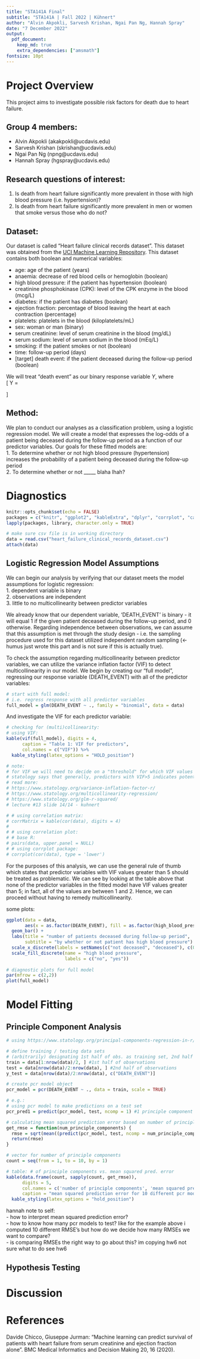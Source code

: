 ```yaml
---
title: "STA141A Final"
subtitle: "STA141A | Fall 2022 | Kühnert"
author: "Alvin Akpokli, Sarvesh Krishan, Ngai Pan Ng, Hannah Spray"
date: "7 December 2022"
output: 
  pdf_document:
    keep_md: true
    extra_dependencies: ["amsmath"]
fontsize: 10pt
---
```


# Project Overview  
This project aims to investigate possible risk factors for death due to heart failure.  

## Group 4 members:  
- Alvin Akpokli (akakpokli@ucdavis.edu)
- Sarvesh Krishan (skrishan@ucdavis.edu)
- Ngai Pan Ng (npng@ucdavis.edu)
- Hannah Spray (hgspray@ucdavis.edu)

## Research questions of interest:  
1. Is death from heart failure significantly more prevalent in those with high blood pressure (i.e. hypertension)?
2.  Is death from heart failure significantly more prevalent in men or women that smoke versus those who do not?

## Dataset:  
Our dataset is called "Heart failure clinical records dataset". This dataset was obtained from the [UCI Machine Learning Repository](https://archive.ics.uci.edu/ml/datasets/Heart+failure+clinical+records). This dataset contains both boolean and numerical variables:  
  
- age: age of the patient (years) 
- anaemia: decrease of red blood cells or hemoglobin (boolean)
- high blood pressure: if the patient has hypertension (boolean)
- creatinine phosphokinase (CPK): level of the CPK enzyme in the blood (mcg/L)
- diabetes: if the patient has diabetes (boolean)
- ejection fraction: percentage of blood leaving the heart at each contraction (percentage)
- platelets: platelets in the blood (kiloplatelets/mL)
- sex: woman or man (binary)
- serum creatinine: level of serum creatinine in the blood (mg/dL)
- serum sodium: level of serum sodium in the blood (mEq/L)
- smoking: if the patient smokes or not (boolean)
- time: follow-up period (days)
- [target] death event: if the patient deceased during the follow-up period (boolean)  
  
We will treat "death event" as our binary response variable $Y$, where  
\[
Y = \begin{cases}
1 & \text{if patient } i \text{ deceased during the follow-up period} \\
0 & \text{otherwise}
\end{cases}
\]

## Method:  
We plan to conduct our analyses as a classification problem, using a logistic regression model. We will create a model that expresses the log-odds of a patient being deceased during the follow-up period as a function of our predictor variables. Our goals for these fitted models are:  
1. To determine whether or not high blood pressure (hypertension) increases the probability of a patient being deceased during the follow-up period  
2. To determine whether or not _____ blaha lhah?


# Diagnostics

```r
knitr::opts_chunk$set(echo = FALSE)
packages = c("knitr", "ggplot2", "kableExtra", "dplyr", "corrplot", "car", "pls")
lapply(packages, library, character.only = TRUE)
```

```r
# make sure csv file is in working directory
data = read.csv("heart_failure_clinical_records_dataset.csv")
attach(data)
```

## Logistic Regression Model Assumptions
  
We can begin our analysis by verifying that our dataset meets the model assumptions for logistic regression:  
1. dependent variable is binary  
2. observations are independent  
3. little to no multicollinearity between predictor variables  
  
We already know that our dependent variable, 'DEATH_EVENT' is binary - it will equal 1 if the given patient deceased during the follow-up period, and 0 otherwise. Regarding independence between observations, we can assume that this assumption is met through the study design - i.e. the sampling procedure used for this dataset utilized independent random sampling (<- humus just wrote this part and is not sure if this is actually true).  

To check the assumption regarding multicollinearity between predictor variables, we can utilize the variance inflation factor (VIF) to detect multicollinearity in our model. We begin by creating our "full model", regressing our response variable (DEATH_EVENT) with all of the predictor variables:  


```r
# start with full model:
# i.e. regress response with all predictor variables
full_model = glm(DEATH_EVENT ~ ., family = "binomial", data = data)

```

And investigate the VIF for each predictor variable:

```r
# checking for (multi)collinearity:
# using VIF:
kable(vif(full_model), digits = 4,
      caption = "Table 1: VIF for predictors",
      col.names = c("VIF")) %>%
  kable_styling(latex_options = "HOLD_position")

# note:
# for VIF we will need to decide on a "threshold" for which VIF values are deemed too high for including a predictor in our model.
# statology says that generally, predictors with VIF>5 indicates potential strong correlation between that predictor and the other predictors ... but all of our VIFs in this case are less than 2 so we will need to figure out another threshold
# read more: 
# https://www.statology.org/variance-inflation-factor-r/
# https://www.statology.org/multicollinearity-regression/
# https://www.statology.org/glm-r-squared/
# lecture #13 slide 14/14 - kuhnert

# # using correlation matrix:
# corrMatrix = kable(cor(data), digits = 4)
# 
# # using correlation plot:
# # base R:
# pairs(data, upper.panel = NULL)
# # using corrplot package:
# corrplot(cor(data), type = 'lower')
```  
For the purposes of this analysis, we can use the general rule of thumb which states that predictor variables with VIF values greater than 5 should be treated as problematic. We can see by looking at the table above that none of the predictor variables in the fitted model have VIF values greater than 5; in fact, all of the values are between 1 and 2. Hence, we can proceed without having to remedy multicollinearity. 

  
  
some plots:
```r
ggplot(data = data,
       aes(x = as.factor(DEATH_EVENT), fill = as.factor(high_blood_pressure))) +
  geom_bar() +
  labs(title = "number of patients deceased during follow-up period", 
       subtitle = "by whether or not patient has high blood pressure") + 
  scale_x_discrete(labels = setNames(c("not deceased", "deceased"), c(0, 1))) + 
  scale_fill_discrete(name = "high blood pressure",
                      labels = c("no", "yes"))
  
# diagnostic plots for full model
par(mfrow = c(2,2))
plot(full_model)

```

# Model Fitting  
## Principle Component Analysis
```r
# using https://www.statology.org/principal-components-regression-in-r/ as a reference

# define training / testing data sets
# (arbitrarily) designating 1st half of obs. as training set, 2nd half as test set
train = data[1:nrow(data)/2, ] #1st half of observations
test = data[nrow(data)/2:nrow(data), ] #2nd half of observations
y_test = data[nrow(data)/2:nrow(data), c("DEATH_EVENT")] 

# create pcr model object
pcr_model = pcr(DEATH_EVENT ~ ., data = train, scale = TRUE)

# e.g.:
# using pcr model to make predictions on a test set
pcr_pred1 = predict(pcr_model, test, ncomp = 1) #1 principle component

# calculating mean squared prediction error based on number of principle components
get_rmse = function(num_principle_components) {
  rmse = sqrt(mean((predict(pcr_model, test, ncomp = num_principle_components) - y_test)^2))
  return(rmse)
}

# vector for number of principle components
count = seq(from = 1, to = 10, by = 1)

# table: # of principle components vs. mean squared pred. error
kable(data.frame(count, sapply(count, get_rmse)),
      digits = 5,
      col.names = c('number of principle components', 'mean squared prediction error'),
      caption = "mean squared prediction error for 10 different pcr models") %>%
  kable_styling(latex_options = "hold_position")
```
hannah note to self:  
- how to interpret mean squared prediction error?  
- how to know how many pcr models to test? like for the example above i computed 10 different RMSE's but how do we decide how many RMSEs we want to compare?  
- is comparing RMSEs the right way to go about this? im copying hw6 not sure what to do see hw6

## Hypothesis Testing



# Discussion  

\pagebreak
# References  
Davide Chicco, Giuseppe Jurman: "Machine learning can predict survival of patients with heart failure from serum creatinine and ejection fraction alone". BMC Medical Informatics and Decision Making 20, 16 (2020).
